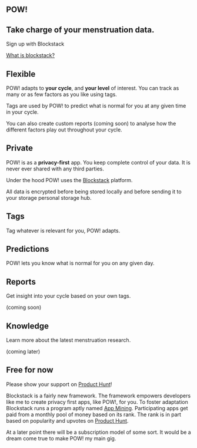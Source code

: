 <Section variant="hero">

# POW!

## Take charge of your menstruation data.

<Grid>

<SignInButton variant="contained" color="primary">
  Sign up with Blockstack
</SignInButton>

[What is blockstack?](/blockstack)

</Grid>

</Section>

<Section>
  <Grid container spacing={6}>
  <Grid item sm={12} md={6}>

# Flexible

POW! adapts to **your cycle**, and **your level** of
interest. You can track as many or as few factors as you
like using tags.

Tags are used by POW! to predict what is normal for you at
any given time in your cycle.

You can also create custom reports (coming soon) to analyse
how the different factors play out throughout your cycle.

  </Grid>

  <Grid item sm={12} md={6}>

# Private

POW! is as a **privacy-first** app. You keep complete
control of your data. It is never ever shared with any third
parties.

Under the hood POW! uses the [Blockstack](/blockstack)
platform.

All data is encrypted before being stored locally and before
sending it to your storage personal storage hub.

  </Grid>
  </Grid>
</Section>

<Section maxWidth="sm" variant="list">
  <Grid container spacing={6}>
  <Grid item sm={12} md={6}>

# Tags

Tag whatever is relevant for you, POW! adapts.

  </Grid>

  <Grid item sm={12} md={6}>

# Predictions

POW! lets you know what is normal for you on any given day.

  </Grid>

  <Grid item sm={12} md={6}>

# Reports

Get insight into your cycle based on your own tags.

(coming soon)

  </Grid>

  <Grid item sm={12} md={6}>

# Knowledge

Learn more about the latest menstruation research.

(coming later)

  </Grid>

  </Grid>

</Section>

<Section>

  <Grid container alignItems="center" spacing={6}>

  <Grid item sm={12} md={8}>

# Free for now

Please show your support on [Product Hunt](#)!

Blockstack is a fairly new framework. The framework empowers
developers like me to create privacy first apps, like POW!,
for you. To foster adaptation Blockstack runs a program
aptly named [App Mining](#). Participating apps get paid
from a monthly pool of money based on its rank. The rank is
in part based on popularity and upvotes on
[Product Hunt](#).

At a later point there will be a subscription model of some
sort. It would be a dream come true to make POW! my main
gig.

  </Grid>
</Grid>

</Section>
